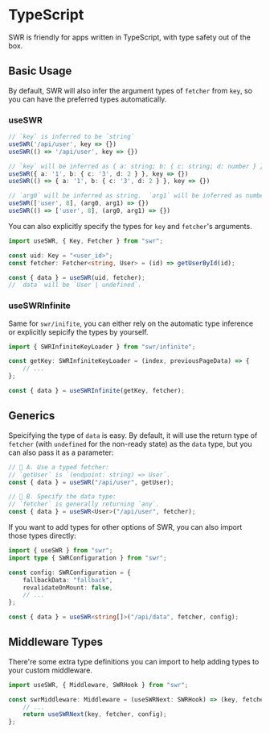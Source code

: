 # TypeScript

SWR is friendly for apps written in TypeScript, with type safety out of the box.

## Basic Usage

By default, SWR will also infer the argument types of `fetcher` from `key`, so you can have the preferred types automatically.

### useSWR

```typescript
// `key` is inferred to be `string`
useSWR('/api/user', key => {})
useSWR(() => '/api/user', key => {})

// `key` will be inferred as { a: string; b: { c: string; d: number } }
useSWR({ a: '1', b: { c: '3', d: 2 } }, key => {})
useSWR(() => { a: '1', b: { c: '3', d: 2 } }, key => {})

// `arg0` will be inferred as string.  `arg1` will be inferred as number
useSWR(['user', 8], (arg0, arg1) => {})
useSWR(() => ['user', 8], (arg0, arg1) => {})
```

You can also explicitly specify the types for `key` and `fetcher`'s arguments.

```typescript
import useSWR, { Key, Fetcher } from "swr";

const uid: Key = "<user_id>";
const fetcher: Fetcher<string, User> = (id) => getUserById(id);

const { data } = useSWR(uid, fetcher);
// `data` will be `User | undefined`.
```

### useSWRInfinite

Same for `swr/inifite`, you can either rely on the automatic type inference or explicitly sepicify the types by yourself.

```typescript
import { SWRInfiniteKeyLoader } from "swr/infinite";

const getKey: SWRInfiniteKeyLoader = (index, previousPageData) => {
    // ...
};

const { data } = useSWRInfinite(getKey, fetcher);
```

## Generics

Speicifying the type of `data` is easy. By default, it will use the return type of `fetcher` (with `undefined` for the non-ready state) as the `data` type, but you can also pass it as a parameter:

```typescript
// 🔹 A. Use a typed fetcher:
// `getUser` is `(endpoint: string) => User`.
const { data } = useSWR("/api/user", getUser);

// 🔹 B. Specify the data type:
// `fetcher` is generally returning `any`.
const { data } = useSWR<User>("/api/user", fetcher);
```

If you want to add types for other options of SWR, you can also import those types directly:

```typescript
import { useSWR } from "swr";
import type { SWRConfiguration } from "swr";

const config: SWRConfiguration = {
    fallbackData: "fallback",
    revalidateOnMount: false,
    // ...
};

const { data } = useSWR<string[]>("/api/data", fetcher, config);
```

## Middleware Types

There're some extra type definitions you can import to help adding types to your custom middleware.

```typescript
import useSWR, { Middleware, SWRHook } from "swr";

const swrMiddleware: Middleware = (useSWRNext: SWRHook) => (key, fetcher, config) => {
    // ...
    return useSWRNext(key, fetcher, config);
};
```
